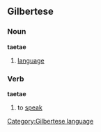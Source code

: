 ==Gilbertese==
===Noun===
'''taetae'''
#[[language]]
===Verb===
'''taetae'''
#to [[speak]]
[[Category:Gilbertese language]]